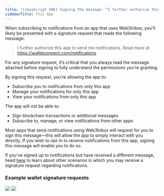 ```yaml
---
title: "[JavaScript SDK] Signing the message: “I further authorize this app to send me notifications”"
sidebarTitle: This App
---
```


When subscribing to notifications from an app that uses Web3Inbox, you'll likely be presented with a signature request that reads the following message:

> I further authorize this app to send me notifications. Read more at https://walletconnect.com/notifications

For any signature request, it’s critical that you always read the message attached before signing to fully understand the permissions you’re granting.

By signing this request, you’re allowing the app to:

- Subscribe you to notifications from only this app
- Manage your notifications for only this app
- View your notifications from only this app

The app will not be able to:

- Sign blockchain transactions or additional messages
- Subscribe to, manage, or view notifications from other apps

Most apps that send notifications using Web3Inbox will request for you to sign this message&mdash;this will allow the app to simply interact with you directly. If you wish to opt-in to receive notifications from this app, signing this message will enable you to do so.

If you’ve signed up to notifications but have received a different message, head [here](all-apps) to learn about other scenarios in which you may receive a signature request regarding notifications.

### Example wallet signature requests

<div style={{ display: "grid", gridTemplateColumns: "1fr 1fr", gridGap: 16 }}>
  <Frame>
    <img src="/images/assets/web3inbox/authorization-signatures/this-app/sign-this-message.jpg" />
  </Frame>
  <Frame>
    <img src="/images/assets/web3inbox/authorization-signatures/this-app/message.jpg" />
  </Frame>
</div>
